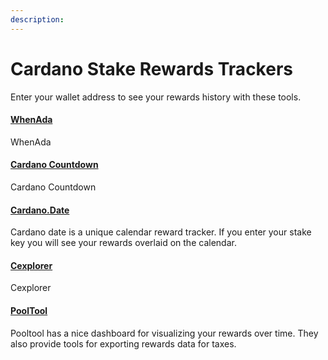 ```yaml
---
description: 
---
```


# Cardano Stake Rewards Trackers

Enter your wallet address to see your rewards history with these tools.

#### [WhenAda](https://www.whenada.com/)
WhenAda

#### [Cardano Countdown](https://cardanocountdown.com/Rewards)
Cardano Countdown

#### [Cardano.Date](https://cardano.date)
Cardano date is a unique calendar reward tracker. If you enter your stake key you will see your rewards overlaid on the calendar.

#### [Cexplorer](https://cexplorer.io/)
Cexplorer

#### [PoolTool](https://pooltool.io/)
Pooltool has a nice dashboard for visualizing your rewards over time. They also provide tools for exporting rewards data for taxes. 


